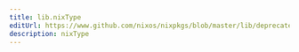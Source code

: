 ```yaml
---
title: lib.nixType
editUrl: https://www.github.com/nixos/nixpkgs/blob/master/lib/deprecated.nix#L282C13
description: nixType
---
```




<LinkCard
    title="Contribute Now!"
    description="API Documentation is done in our source code"
    href="https://www.github.com/nixos/nixpkgs/blob/master/lib/deprecated.nix#L282C13"
/>

